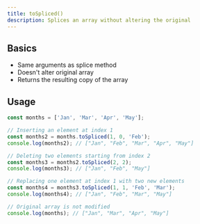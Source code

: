 ```yaml
---
title: toSpliced()
description: Splices an array without altering the original
---
```


## Basics

- Same arguments as splice method
- Doesn't alter original array
- Returns the resulting copy of the array

## Usage

```js
const months = ['Jan', 'Mar', 'Apr', 'May'];

// Inserting an element at index 1
const months2 = months.toSpliced(1, 0, 'Feb');
console.log(months2); // ["Jan", "Feb", "Mar", "Apr", "May"]

// Deleting two elements starting from index 2
const months3 = months2.toSpliced(2, 2);
console.log(months3); // ["Jan", "Feb", "May"]

// Replacing one element at index 1 with two new elements
const months4 = months3.toSpliced(1, 1, 'Feb', 'Mar');
console.log(months4); // ["Jan", "Feb", "Mar", "May"]

// Original array is not modified
console.log(months); // ["Jan", "Mar", "Apr", "May"]
```
